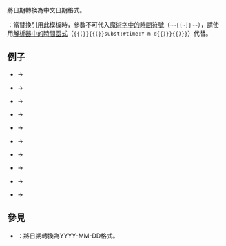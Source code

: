 {{Documentation subpage}}
{{Lua|Module:Date_Convert}}

將日期轉換為中文日期格式。

{{注意}}：當替換引用此模板時，參數不可代入[[H:MW#自動替換引用的符號|魔術字中的時間符號]]（<code>~~{{~}}~~</code>），請使用[[H:PF|解析器中的時間函式]]（<code>{{(}}{{(}}subst:#time:Y-m-d{{)}}{{)}}</code>）代替。

== 例子 ==
* {{Tlc|1=Chinese date|2=1959-05-09}} → {{Chinese date|1959-05-09}}
* {{Tlc|1=Chinese date|2=1959-05}} → {{Chinese date|1959-05}}
* {{Tlc|1=Chinese date|2=May 9, 1959}} → {{Chinese date|May 9, 1959}}
* {{Tlc|1=Chinese date|2=May 1959}} → {{Chinese date|May 1959}}
* {{Tlc|1=Chinese date|2=1959}} → {{Chinese date|1959}}
* {{Tlc|1=Chinese date|2=1959年05月09日}} → {{Chinese date|1959年05月09日}}
* {{Tlc|1=Chinese date|2=1959年05月09日（星期二）}} → {{Chinese date|1959年05月09日（星期二）}}
* {{Tlc|1=Chinese date|2=1959年05月09日（星期二）|3=suf=yes}} → {{Chinese date|1959年05月09日（星期二）|suf=yes}}
* {{Tlc|1=Chinese date|2=一九五九年五月九日}} → {{Chinese date|一九五九年五月九日}}
* {{Tlc|1=Chinese date|2=一九五九年五月九日|3=error=ignore}} → {{Chinese date|一九五九年五月九日|error=ignore}}

== 參見 ==
* {{Tlx|ISODate}}：將日期轉換為YYYY-MM-DD格式。

<includeonly>{{sandbox other||[[Category:时间模板]]}}</includeonly>